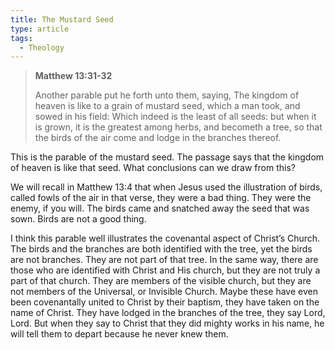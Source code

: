 ```yaml
---
title: The Mustard Seed
type: article
tags:
  - Theology
---
```


> **Matthew 13:31-32**
> 
> Another parable put he forth unto them, saying, The kingdom of heaven is like to a grain of mustard seed, which a man took, and sowed in his field: Which indeed is the least of all seeds: but when it is grown, it is the greatest among herbs, and becometh a tree, so that the birds of the air come and lodge in the branches thereof.

This is the parable of the mustard seed. The passage says that the kingdom of heaven is like that seed. What conclusions can we draw from this?

We will recall in Matthew 13:4 that when Jesus used the illustration of birds, called fowls of the air in that verse, they were a bad thing. They were the enemy, if you will. The birds came and snatched away the seed that was sown. Birds are not a good thing.

I think this parable well illustrates the covenantal aspect of Christ’s Church. The birds and the branches are both identified with the tree, yet the birds are not branches. They are not part of that tree. In the same way, there are those who are identified with Christ and His church, but they are not truly a part of that church. They are members of the visible church, but they are not members of the Universal, or Invisible Church. Maybe these have even been covenantally united to Christ by their baptism, they have taken on the name of Christ. They have lodged in the branches of the tree, they say Lord, Lord. But when they say to Christ that they did mighty works in his name, he will tell them to depart because he never knew them.
